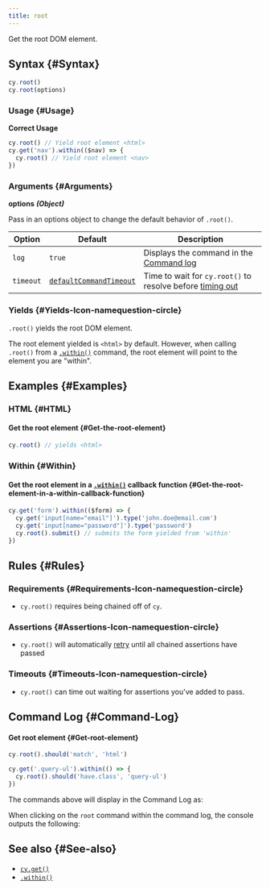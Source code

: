 ```yaml
---
title: root
---
```


Get the root DOM element.

## Syntax {#Syntax}

```javascript
cy.root()
cy.root(options)
```

### Usage {#Usage}

**<Icon name="check-circle" color="green" /> Correct Usage**

```javascript
cy.root() // Yield root element <html>
cy.get('nav').within(($nav) => {
  cy.root() // Yield root element <nav>
})
```

### Arguments {#Arguments}

**<Icon name="angle-right" /> options** **_(Object)_**

Pass in an options object to change the default behavior of `.root()`.

| Option    | Default                                                              | Description                                                                              |
| --------- | -------------------------------------------------------------------- | ---------------------------------------------------------------------------------------- |
| `log`     | `true`                                                               | Displays the command in the [Command log](/guides/core-concepts/cypress-app#Command-Log) |
| `timeout` | [`defaultCommandTimeout`](/guides/references/configuration#Timeouts) | Time to wait for `cy.root()` to resolve before [timing out](#Timeouts)                   |

### Yields [<Icon name="question-circle"/>](/guides/core-concepts/introduction-to-cypress#Subject-Management) {#Yields-Icon-namequestion-circle}

`.root()` yields the root DOM element.

The root element yielded is `<html>` by default. However, when calling `.root()`
from a [`.within()`](/api/commands/within) command, the root element will point
to the element you are "within".

## Examples {#Examples}

### HTML {#HTML}

#### Get the root element {#Get-the-root-element}

```javascript
cy.root() // yields <html>
```

### Within {#Within}

#### Get the root element in a [`.within()`](/api/commands/within) callback function {#Get-the-root-element-in-a-within-callback-function}

```javascript
cy.get('form').within(($form) => {
  cy.get('input[name="email"]').type('john.doe@email.com')
  cy.get('input[name="password"]').type('password')
  cy.root().submit() // submits the form yielded from 'within'
})
```

## Rules {#Rules}

### Requirements [<Icon name="question-circle"/>](/guides/core-concepts/introduction-to-cypress#Chains-of-Commands) {#Requirements-Icon-namequestion-circle}

- `cy.root()` requires being chained off of `cy`.

### Assertions [<Icon name="question-circle"/>](/guides/core-concepts/introduction-to-cypress#Assertions) {#Assertions-Icon-namequestion-circle}

- `cy.root()` will automatically
[retry](/guides/core-concepts/retry-ability) until all chained assertions have
passed

### Timeouts [<Icon name="question-circle"/>](/guides/core-concepts/introduction-to-cypress#Timeouts) {#Timeouts-Icon-namequestion-circle}

- `cy.root()` can time out waiting for assertions you've added to
pass.

## Command Log {#Command-Log}

#### Get root element {#Get-root-element}

```javascript
cy.root().should('match', 'html')

cy.get('.query-ul').within(() => {
  cy.root().should('have.class', 'query-ul')
})
```

The commands above will display in the Command Log as:

<DocsImage src="/img/api/root/find-root-element-and-assert.png" alt="Command Log root" ></DocsImage>

When clicking on the `root` command within the command log, the console outputs
the following:

<DocsImage src="/img/api/root/console-log-root-which-is-usually-the-main-document.png" alt="Console Log root" ></DocsImage>

## See also {#See-also}

- [`cy.get()`](/api/commands/get)
- [`.within()`](/api/commands/within)
